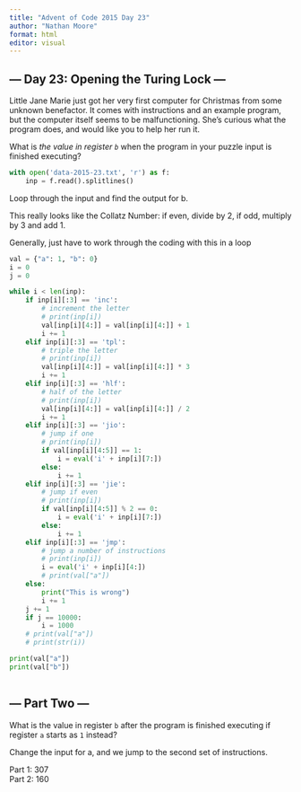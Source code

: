 ```yaml
---
title: "Advent of Code 2015 Day 23"
author: "Nathan Moore"
format: html
editor: visual
---
```


## --- Day 23: Opening the Turing Lock ---

Little Jane Marie just got her very first computer for Christmas from some unknown benefactor. It comes with instructions and an example program, but the computer itself seems to be malfunctioning. She's curious what the program does, and would like you to help her run it.

What is *the value in register `b`* when the program in your puzzle input is finished executing?

```python

with open('data-2015-23.txt', 'r') as f:
    inp = f.read().splitlines()

```

Loop through the input and find the output for b.

This really looks like the Collatz Number: if even, divide by 2, if odd, multiply by 3 and add 1.

Generally, just have to work through the coding with this in a loop

```python

val = {"a": 1, "b": 0}
i = 0
j = 0

while i < len(inp): 
    if inp[i][:3] == 'inc': 
        # increment the letter
        # print(inp[i])
        val[inp[i][4:]] = val[inp[i][4:]] + 1
        i += 1
    elif inp[i][:3] == 'tpl': 
        # triple the letter
        # print(inp[i])
        val[inp[i][4:]] = val[inp[i][4:]] * 3 
        i += 1
    elif inp[i][:3] == 'hlf': 
        # half of the letter
        # print(inp[i])
        val[inp[i][4:]] = val[inp[i][4:]] / 2
        i += 1
    elif inp[i][:3] == 'jio':  
        # jump if one
        # print(inp[i])
        if val[inp[i][4:5]] == 1:
            i = eval('i' + inp[i][7:])
        else:
            i += 1
    elif inp[i][:3] == 'jie': 
        # jump if even
        # print(inp[i])
        if val[inp[i][4:5]] % 2 == 0:
            i = eval('i' + inp[i][7:])  
        else: 
            i += 1
    elif inp[i][:3] == 'jmp': 
        # jump a number of instructions
        # print(inp[i])
        i = eval('i' + inp[i][4:]) 
        # print(val["a"])
    else: 
        print("This is wrong")
        i += 1
    j += 1
    if j == 10000: 
        i = 1000
    # print(val["a"])
    # print(str(i))

print(val["a"])
print(val["b"])
    

```

## --- Part Two ---

What is the value in register `b` after the program is finished executing if register `a` starts as `1` instead?

Change the input for a, and we jump to the second set of instructions.

Part 1: 307\
Part 2: 160
